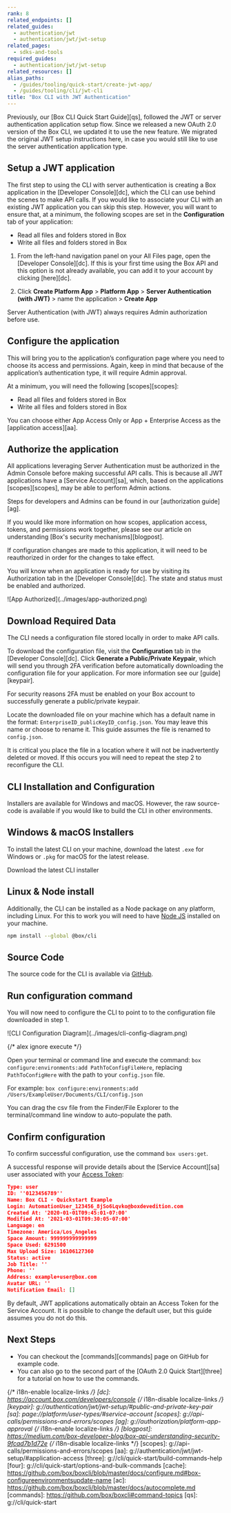 ```yaml
---
rank: 8
related_endpoints: []
related_guides:
  - authentication/jwt
  - authentication/jwt/jwt-setup
related_pages:
  - sdks-and-tools
required_guides:
  - authentication/jwt/jwt-setup
related_resources: []
alias_paths:
  - /guides/tooling/quick-start/create-jwt-app/
  - /guides/tooling/cli/jwt-cli
title: "Box CLI with JWT Authentication"
---
```

Previously, our [Box CLI Quick Start Guide][qs], followed the JWT or server
authentication application setup flow. Since we released a new OAuth 2.0
version of the Box CLI, we updated it to use the new feature. We migrated
the original JWT setup instructions here, in case you would still like
to use the server authentication application type.

## Setup a JWT application

The first step to using the CLI with server authentication is creating a Box
application in the
[Developer Console][dc], which the CLI can use behind the scenes to make API
calls. If you would like to associate your CLI with an existing JWT application
you can skip this step. However, you will want to ensure that, at a minimum, the
following scopes are set in the **Configuration** tab of your application:

- Read all files and folders stored in Box
- Write all files and folders stored in Box

1. From the left-hand navigation panel on your All Files page, open the [Developer Console][dc]. If this is your first time using the Box API and this option is not already available, you can add it to your account by clicking [here][dc].

2. Click **Create Platform App** > **Platform App** > **Server Authentication (with JWT)** > name the application > **Create App**

<Message warning>
  Server Authentication (with JWT) always requires Admin authorization before use.
</Message>

## Configure the application

This will bring you to the application’s configuration page where you need to
choose its access and permissions. Again, keep in mind that because of the
application’s authentication type, it will require Admin approval.

At a minimum, you will need the following [scopes][scopes]:

- Read all files and folders stored in Box
- Write all files and folders stored in Box

You can choose either App Access Only or App + Enterprise Access as the
[application access][aa].

## Authorize the application

All applications leveraging Server Authentication must be authorized in the
Admin Console before making successful API calls. This is because all JWT
applications have a [Service Account][sa], which, based on the applications
[scopes][scopes], may be able to perform Admin actions.

Steps for developers and Admins can be found in our [authorization guide][ag].

If you would like more information on how scopes, application access, tokens,
and permissions work together, please see our article on understanding
[Box's security mechanisms][blogpost].

<Message warning>
  If configuration changes are made to this application, it will need to be
  reauthorized in order for the changes to take effect.
</Message>

You will know when an application is ready for use by visiting its Authorization
tab in the [Developer Console][dc]. The state and status must be enabled and
authorized.

<ImageFrame center>
    ![App Authorized](../images/app-authorized.png)
</ImageFrame>

## Download Required Data

The CLI needs a configuration file stored locally in order to make API calls.

To download the configuration file, visit the **Configuration** tab in the
[Developer Console][dc]. Click **Generate a Public/Private Keypair**, which will
send you through 2FA verification before automatically downloading the
configuration file for your application. For more information see
our [guide][keypair].

<Message warning>
  For security reasons 2FA must be enabled on your Box account to successfully
  generate a public/private keypair.
</Message>

Locate the downloaded file on your machine which has a default name in the
format: `EnterpriseID_publicKeyID_config.json`. You may leave this name or
choose to rename it. This guide assumes the file is renamed to `config.json`.

<Message warning>
  It is critical you place the file in a location where it will not be
  inadvertently deleted or moved. If this occurs you will need to repeat the
  step 2 to reconfigure the CLI.
</Message>

## CLI Installation and Configuration

Installers are available for Windows and macOS. However, the raw source-code is
available if you would like to build the CLI in other environments.

## Windows & macOS Installers

To install the latest CLI on your machine, download the latest
`.exe` for Windows or `.pkg` for macOS for the latest release.

<CTA to="https://github.com/box/boxcli/releases">
  Download the latest CLI installer
</CTA>

## Linux & Node install

Additionally, the CLI can be installed as a Node package on any platform,
including Linux. For this to work you will need to have
[Node JS](https://nodejs.org/) installed on your machine.

```bash
npm install --global @box/cli
```

## Source Code

The source code for the CLI is available via [GitHub][cli].

## Run configuration command

You will now need to configure the CLI to point to to the configuration file
downloaded in step 1.

<ImageFrame center>
  ![CLI Configuration Diagram](../images/cli-config-diagram.png)
</ImageFrame>

{/* alex ignore execute */}

Open your terminal or command line and execute the
command: `box configure:environments:add PathToConfigFileHere`, replacing
`PathToConfigHere` with the path to your `config.json` file.

For example:
`box configure:environments:add /Users/ExampleUser/Documents/CLI/config.json`

<Message type='tip'>
  You can drag the csv file from the Finder/File Explorer to the
  terminal/command line window to auto-populate the path.
</Message>

## Confirm configuration

To confirm successful configuration, use the command `box users:get`.

A successful response will provide details about the [Service Account][sa] user
associated with your [Access Token][at]:

```json
Type: user
ID: ''0123456789''
Name: Box CLI - Quickstart Example
Login: AutomationUser_123456_8jSo6Lqvko@boxdevedition.com
Created At: '2020-01-01T09:45:01-07:00'
Modified At: '2021-03-01T09:30:05-07:00'
Language: en
Timezone: America/Los_Angeles
Space Amount: 999999999999999
Space Used: 6291500
Max Upload Size: 16106127360
Status: active
Job Title: ''
Phone: ''
Address: example+user@box.com
Avatar URL: ''
Notification Email: []
```

<Message type='tip'>
  By default, JWT applications automatically obtain an Access Token for the
  Service Account. It is possible to change the default user, but this guide
  assumes you do not do this.
</Message>

## Next Steps

- You can checkout the [commands][commands] page on GitHub for example code.
- You can also go to the second part of the [OAuth 2.0 Quick Start][three] for a tutorial on how to use the commands.

[cli]: https://github.com/box/boxcli
[auth]: g://authentication/jwt/without-sdk
[at]: g://authentication/tokens
{/* i18n-enable localize-links */}
[dc]: https://account.box.com/developers/console
{/* i18n-disable localize-links */}
[keypair]: g://authentication/jwt/jwt-setup/#public-and-private-key-pair
[sa]: page://platform/user-types/#service-account
[scopes]: g://api-calls/permissions-and-errors/scopes
[ag]: g://authorization/platform-app-approval
{/* i18n-enable localize-links */}
[blogpost]: https://medium.com/box-developer-blog/box-api-understanding-security-9fcad7b1d72e
{/* i18n-disable localize-links */}
[scopes]: g://api-calls/permissions-and-errors/scopes
[aa]: g://authentication/jwt/jwt-setup/#application-access
[three]: g://cli/quick-start/build-commands-help
[four]: g://cli/quick-start/options-and-bulk-commands
[cache]: https://github.com/box/boxcli/blob/master/docs/configure.md#box-configureenvironmentsupdate-name
[ac]: https://github.com/box/boxcli/blob/master/docs/autocomplete.md
[commands]: https://github.com/box/boxcli#command-topics
[qs]: g://cli/quick-start
